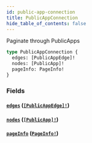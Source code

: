 ```yaml
---
id: public-app-connection
title: PublicAppConnection
hide_table_of_contents: false
---
```



Paginate through PublicApps

```graphql
type PublicAppConnection {
  edges: [PublicAppEdge]!
  nodes: [PublicApp]!
  pageInfo: PageInfo!
}
```


### Fields

#### [`edges`](#) ([`[PublicAppEdge]!`](/adminidentity/api/graphql-admin/reference/objects/public-app-edge))




#### [`nodes`](#) ([`[PublicApp]!`](/adminidentity/api/graphql-admin/reference/objects/public-app))




#### [`pageInfo`](#) ([`PageInfo!`](/adminidentity/api/graphql-admin/reference/objects/page-info))






